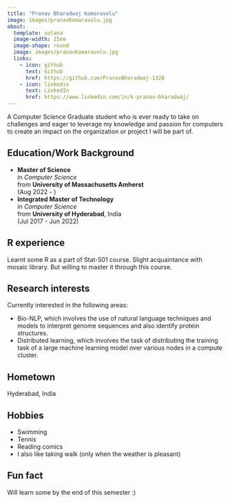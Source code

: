 ```yaml
---
title: "Pranav Bharadwaj Komaravolu"
image: images/pranavKomaravolu.jpg
about:
  template: solana
  image-width: 15em
  image-shape: round
  image: images/pranavKomaravolu.jpg
  links:
    - icon: github
      text: Github
      href: https://github.com/PranavBharadwaj-1328
    - icon: linkedin
      text: LinkedIn
      href: https://www.linkedin.com/in/k-pranav-bharadwaj/
---
```


A Computer Science Graduate student who is ever ready to take on challenges and eager to leverage my knowledge and passion for computers to create an impact on the organization or project I will be part of.
<!--##Instructions

  - save a copy of this document as *FirstLast.qmd* in the **about** folder
  - replace *Your Name* in yaml header with your first and last name
  - save an image (jpeg, png) to use in the **about/images** folder
  - replace image names in yaml header
  - replace github user name
  - fill in information below, as appropriate
  - commit to github and submit pull request
-->

## Education/Work Background
  - **Master of Science** <br/>in *Computer Science* <br/> from **University of Massachusetts Amherst** <br/>(Aug 2022 - )
  - **Integrated Master of Technology** <br/> in *Computer Science*<br/> from **University of Hyderabad**, India <br/> (Jul 2017 - Jun 2022)


## R experience
  Learnt some R as a part of Stat-501 course. Slight acquaintance with mosaic library. But willing to master it through this course.


## Research interests
  Currently interested in the following areas:
  
  - Bio-NLP, which involves the use of natural language techniques and models to interpret genome sequences and also identify         protein structures.
  - Distributed learning, which involves the task of distributing the training task of a large machine learning model over various     nodes in a compute cluster.
  

## Hometown
  Hyderabad, India


## Hobbies

  - Swimming
  - Tennis
  - Reading comics
  - I also like taking walk (only when the weather is pleasant)


## Fun fact
  Will learn some by the end of this semester :)


